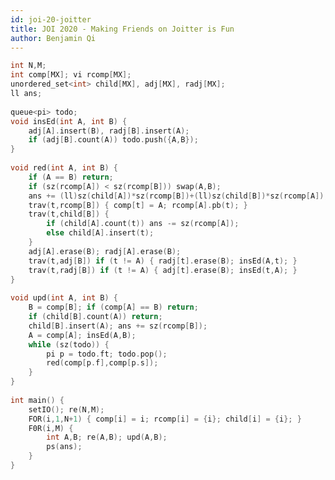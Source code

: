 ```yaml
---
id: joi-20-joitter
title: JOI 2020 - Making Friends on Joitter is Fun
author: Benjamin Qi
---
```


```cpp
int N,M;
int comp[MX]; vi rcomp[MX];
unordered_set<int> child[MX], adj[MX], radj[MX];
ll ans;
 
queue<pi> todo;
void insEd(int A, int B) {
	adj[A].insert(B), radj[B].insert(A);
	if (adj[B].count(A)) todo.push({A,B});
}
 
void red(int A, int B) {
	if (A == B) return;
	if (sz(rcomp[A]) < sz(rcomp[B])) swap(A,B);
	ans += (ll)sz(child[A])*sz(rcomp[B])+(ll)sz(child[B])*sz(rcomp[A]);
	trav(t,rcomp[B]) { comp[t] = A; rcomp[A].pb(t); }
	trav(t,child[B]) {
		if (child[A].count(t)) ans -= sz(rcomp[A]);
		else child[A].insert(t);
	}
	adj[A].erase(B); radj[A].erase(B);
	trav(t,adj[B]) if (t != A) { radj[t].erase(B); insEd(A,t); }
	trav(t,radj[B]) if (t != A) { adj[t].erase(B); insEd(t,A); }
}
 
void upd(int A, int B) {
	B = comp[B]; if (comp[A] == B) return;
	if (child[B].count(A)) return;
	child[B].insert(A); ans += sz(rcomp[B]); 
	A = comp[A]; insEd(A,B);
	while (sz(todo)) {
		pi p = todo.ft; todo.pop();
		red(comp[p.f],comp[p.s]);
	}
}
 
int main() {
	setIO(); re(N,M);
	FOR(i,1,N+1) { comp[i] = i; rcomp[i] = {i}; child[i] = {i}; }
	F0R(i,M) {
		int A,B; re(A,B); upd(A,B);
		ps(ans);
	}
}
```